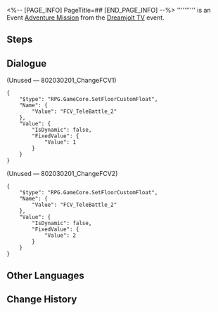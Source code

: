 <%-- [PAGE_INFO]
PageTitle=##
[END_PAGE_INFO] --%>
{{Stub|Dialogue.}}
{{Mission Infobox
|id            = 8020302
|title         = 
|image         = <!--Mission .png-->
|type          = Adventure
|event_name    = Dreamjolt TV
|chapter       = 
|requirements  = [[Adventure Mission]] ''[[Dreamjolt TV]]'' completed
|summary       = <!--official mission summary from Fate's Atlas-->
|characters    = Trailblazer
|startLocation = [[Penacony]] - [[The Reverie (Dreamscape)]]
|world         = Penacony
|area          = The Reverie (Dreamscape)
|prev          = Dreamjolt TV
|next          = 
|rewards       = 
}}
'''''''''' is an Event [[Adventure Mission]] from the [[Dreamjolt TV]] event.

==Steps==


<!--
==Gameplay Notes==

--><!--
==Trial Character==

-->
==Dialogue==
{{Stub Dialogue}}


;(Unused &mdash; 802030201_ChangeFCV1)
<pre>{
	"$type": "RPG.GameCore.SetFloorCustomFloat",
	"Name": {
		"Value": "FCV_TeleBattle_2"
	},
	"Value": {
		"IsDynamic": false,
		"FixedValue": {
			"Value": 1
		}
	}
}</pre>

;(Unused &mdash; 802030201_ChangeFCV2)
<pre>{
	"$type": "RPG.GameCore.SetFloorCustomFloat",
	"Name": {
		"Value": "FCV_TeleBattle_2"
	},
	"Value": {
		"IsDynamic": false,
		"FixedValue": {
			"Value": 2
		}
	}
}</pre>
{{Dialogue End}}

==Other Languages==
{{Other Languages
|en   = 
|zhs  = 
|zht  = 
|ja   = 
|ko   = 
|es   = 
|fr   = 
|ru   = 
|th   = 
|vi   = 
|de   = 
|id   = 
|pt   = 
}}

==Change History==
{{Change History|2.0}}
